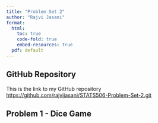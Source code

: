 ```yaml
---
title: "Problem Set 2"
author: "Rajvi Jasani"
format: 
  html:
    toc: true
    code-fold: true
    embed-resources: true
  pdf: default
---
```

## GitHub Repository

This is the link to my GitHub repository <https://github.com/rajvijasani/STATS506-Problem-Set-2.git>

## Problem 1 - Dice Game
```r

```

